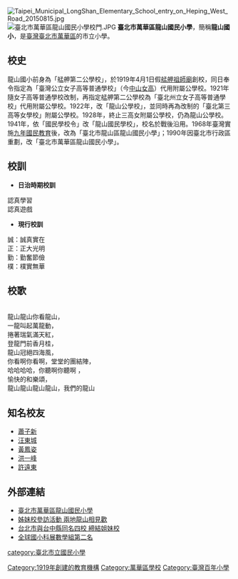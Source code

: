 {{Infobox school
|Name        = 臺北市萬華區龍山國民小學
|EnglishName = Taipei Municipal LongShan Elementary School
|SealImage   = |
|SealInfo    = 臺北市萬華區龍山國民小學校徽|
|url = http://web.lses.tp.edu.tw/front/bin/home.phtml
|Established = 1919年4月1日（大正8年）創校 
|district    = [[台北市|台北市]][[萬華區|萬華區]]
|Location    = {{flagicon|TWN}}[[台北市|台北市]][[萬華區|萬華區]][[和平西路|和平西路]]三段235號
|tel = +886-2-2308-2977
|fax = +886-2-2304-3127
|Motto       = 誠正勤樸
|Website     = [http://www.lses.tp.edu.tw/ www.lses.tp.edu.tw]
}}
[[File:Taipei_Municipal_LongShan_Elementary_School_entry_on_Heping_West_Road_20150815.jpg|right]]
[[File:臺北市萬華區龍山國民小學校門.JPG|right]]
'''臺北市萬華區龍山國民小學'''，簡稱'''龍山國小'''，是[[臺灣|臺灣]][[臺北市|臺北市]][[萬華區|萬華區]]的市立小學。

==校史==
龍山國小前身為「艋舺第二公學校」，於1919年4月1日假[[艋舺祖師廟|艋舺祖師廟]]創校，同日奉令指定為「臺灣公立女子高等普通學校」（今[[中山女高|中山女高]]）代用附屬公學校。1921年隨女子高等普通學校改制，再指定艋舺第二公學校為「臺北州立女子高等普通學校」代用附屬公學校。1922年，改「龍山公學校」，並同時再為改制的「臺北第三高等女學校」附屬公學校。1928年，終止三高女附屬公學校，仍為龍山公學校。1941年，依「國民學校令」改「龍山國民學校」，校名於戰後沿用。1968年臺灣實施[[九年國民教育|九年國民教育]]後，改為「臺北市龍山區龍山國民小學」；1990年因臺北市行政區重劃，改「臺北市萬華區龍山國民小學」。

==校訓==

*'''日治時期校訓'''

認真學習
<br>認真遊戲

*'''現行校訓'''

誠：誠真實在
<br>正：正大光明
<br>勤：勤奮節儉
<br>樸：樸實無華


==校歌==
<br>龍山龍山你看龍山，
<br>一龍叫起萬龍動，
<br>捲著瑞氣滿天紅，
<br>登龍門前香月桂，
<br>龍山冠絕四海風，
<br>你看啊你看啊，堂堂的團結陣，
<br>哈哈哈哈，你聽啊你聽啊 ，
<br>愉快的和樂頌，
<br>龍山龍山龍山龍山，我們的龍山

==知名校友==

*[[蕭子新|蕭子新]]
*[[汪東城|汪東城]]
*[[黃鳳姿|黃鳳姿]]
*[[洪一峰|洪一峰]]
*[[許遠東|許遠東]]

==外部連結==
{{commonscat|Taipei Municipal LongShan Elementary School}}
*[http://www.lses.tp.edu.tw/ 臺北市萬華區龍山國民小學]
*[http://www.tcc.edu.tw/sch_photo/news_show.php?news_id=16653 姊妹校參訪活動 兩地龍山相見歡]{{dead link|date=2018年4月 |bot=InternetArchiveBot |fix-attempted=yes }}
*[http://news.epochtimes.com/b5/7/10/23/n1877246.htm 台北市與台中縣同名四校 締結姐妹校]
*[http://www.mathland.idv.tw/contest/ps.htm 全球國小科展數學組第二名] {{Wayback|url=http://www.mathland.idv.tw/contest/ps.htm |date=20080616185831 }}
{{台北市小學列表}}
[[category:臺北市立國民小學|category:臺北市立國民小學]]
[[Category:1919年創建的教育機構|Category:1919年創建的教育機構]]
[[Category:萬華區學校|Category:萬華區學校]]
[[Category:臺灣百年小學|Category:臺灣百年小學]]